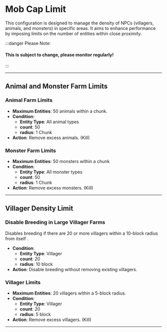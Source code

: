 

# Mob Cap Limit

This configuration is designed to manage the density of NPCs (villagers, animals, and monsters) in specific areas. It aims to enhance performance by imposing limits on the number of entities within close proximity.

<GenMetaData 
  description="This configuration is designed to manage the density of NPCs (villagers, animals, and monsters) in specific areas."
  keywords="Mob Cap, Mob Cap Limit, Mob Cap Limitation, Mob Cap Configuration, Mob Cap Setting"
/>

:::danger Please Note:
#### This is subject to change, please monitor regularly!
:::

---

## Animal and Monster Farm Limits

### Animal Farm Limits

- **Maximum Entities**: 50 animals within a chunk.
- **Condition**: 
  - **Entity Type**: All animal types
  - **count**: 50 
  - **radius**: 1 Chunk
- **Action**: Remove excess animals. (Kill)

  
### Monster Farm Limits
- **Maximum Entities**: 50 monsters within a chunk
- **Condition**: 
  - **Entity Type**: All monster types
  - **count**: 50 
  - **radius**: 1 Chunk
- **Action**: Remove excess monsters. (Kill)
---

## Villager Density Limit

### Disable Breeding in Large Villager Farms

Disables breeding if there are 20 or more villagers within a 10-block radius from itself .
- **Condition**: 
  - **Entity Type**: Villager
  - **count**: 20 
  - **radius**: 10 block
- **Action**: Disable breeding without removing existing villagers.

### Villager Limits
- **Maximum Entities**: 20 villagers within a 5-block radius.
- **Condition**: 
  - **Entity Type**: Villager
  - **count**: 20 
  - **radius**: 5 block
- **Action**: Remove excess villagers. (Kill)
---
